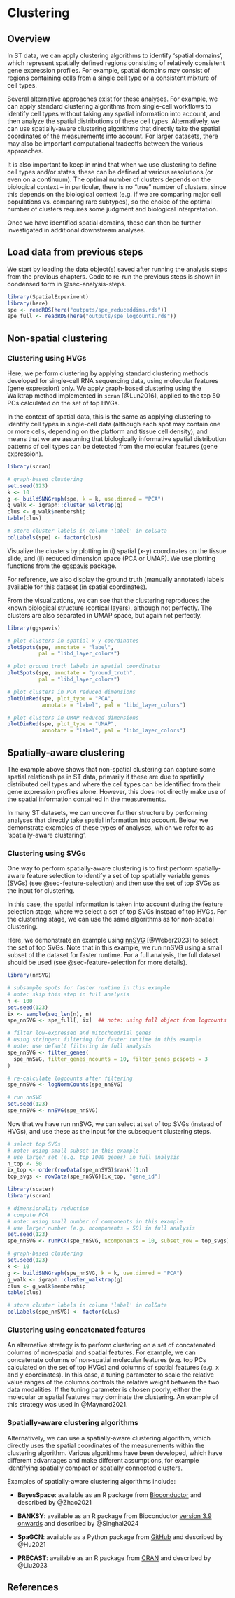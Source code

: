 # Clustering {#sec-clustering}


## Overview

In ST data, we can apply clustering algorithms to identify 'spatial domains', which represent spatially defined regions consisting of relatively consistent gene expression profiles. For example, spatial domains may consist of regions containing cells from a single cell type or a consistent mixture of cell types.

Several alternative approaches exist for these analyses. For example, we can apply standard clustering algorithms from single-cell workflows to identify cell types without taking any spatial information into account, and then analyze the spatial distributions of these cell types. Alternatively, we can use spatially-aware clustering algorithms that directly take the spatial coordinates of the measurements into account. For larger datasets, there may also be important computational tradeoffs between the various approaches.

It is also important to keep in mind that when we use clustering to define cell types and/or states, these can be defined at various resolutions (or even on a continuum). The optimal number of clusters depends on the biological context -- in particular, there is no "true" number of clusters, since this depends on the biological context (e.g. if we are comparing major cell populations vs. comparing rare subtypes), so the choice of the optimal number of clusters requires some judgment and biological interpretation.

Once we have identified spatial domains, these can then be further investigated in additional downstream analyses.



## Load data from previous steps

We start by loading the data object(s) saved after running the analysis steps from the previous chapters. Code to re-run the previous steps is shown in condensed form in @sec-analysis-steps.

```r
library(SpatialExperiment)
library(here)
spe <- readRDS(here("outputs/spe_reduceddims.rds"))
spe_full <- readRDS(here("outputs/spe_logcounts.rds"))
```



## Non-spatial clustering

### Clustering using HVGs

Here, we perform clustering by applying standard clustering methods developed for single-cell RNA sequencing data, using molecular features (gene expression) only. We apply graph-based clustering using the Walktrap method implemented in `scran` [@Lun2016], applied to the top 50 PCs calculated on the set of top HVGs.

In the context of spatial data, this is the same as applying clustering to identify cell types in single-cell data (although each spot may contain one or more cells, depending on the platform and tissue cell density), and means that we are assuming that biologically informative spatial distribution patterns of cell types can be detected from the molecular features (gene expression).

```r
library(scran)
```

```r
# graph-based clustering
set.seed(123)
k <- 10
g <- buildSNNGraph(spe, k = k, use.dimred = "PCA")
g_walk <- igraph::cluster_walktrap(g)
clus <- g_walk$membership
table(clus)

# store cluster labels in column 'label' in colData
colLabels(spe) <- factor(clus)
```


Visualize the clusters by plotting in (i) spatial (x-y) coordinates on the tissue slide, and (ii) reduced dimension space (PCA or UMAP). We use plotting functions from the [ggspavis](https://bioconductor.org/packages/ggspavis) package.

For reference, we also display the ground truth (manually annotated) labels available for this dataset (in spatial coordinates).

From the visualizations, we can see that the clustering reproduces the known biological structure (cortical layers), although not perfectly. The clusters are also separated in UMAP space, but again not perfectly.

```r
library(ggspavis)
```

```r
# plot clusters in spatial x-y coordinates
plotSpots(spe, annotate = "label", 
          pal = "libd_layer_colors")

# plot ground truth labels in spatial coordinates
plotSpots(spe, annotate = "ground_truth", 
          pal = "libd_layer_colors")
```

```r
# plot clusters in PCA reduced dimensions
plotDimRed(spe, plot_type = "PCA", 
           annotate = "label", pal = "libd_layer_colors")

# plot clusters in UMAP reduced dimensions
plotDimRed(spe, plot_type = "UMAP", 
           annotate = "label", pal = "libd_layer_colors")
```



## Spatially-aware clustering

The example above shows that non-spatial clustering can capture some spatial relationships in ST data, primarily if these are due to spatially distributed cell types and where the cell types can be identified from their gene expression profiles alone. However, this does not directly make use of the spatial information contained in the measurements.

In many ST datasets, we can uncover further structure by performing analyses that directly take spatial information into account. Below, we demonstrate examples of these types of analyses, which we refer to as 'spatially-aware clustering'.


### Clustering using SVGs

One way to perform spatially-aware clustering is to first perform spatially-aware feature selection to identify a set of top spatially variable genes (SVGs) (see @sec-feature-selection) and then use the set of top SVGs as the input for clustering.

In this case, the spatial information is taken into account during the feature selection stage, where we select a set of top SVGs instead of top HVGs. For the clustering stage, we can use the same algorithms as for non-spatial clustering.

Here, we demonstrate an example using [nnSVG](https://bioconductor.org/packages/nnSVG) [@Weber2023] to select the set of top SVGs. Note that in this example, we run nnSVG using a small subset of the dataset for faster runtime. For a full analysis, the full dataset should be used (see @sec-feature-selection for more details).

```r
library(nnSVG)
```

```r
# subsample spots for faster runtime in this example
# note: skip this step in full analysis
n <- 100
set.seed(123)
ix <- sample(seq_len(n), n)
spe_nnSVG <- spe_full[, ix]  ## note: using full object from logcounts step

# filter low-expressed and mitochondrial genes
# using stringent filtering for faster runtime in this example
# note: use default filtering in full analysis
spe_nnSVG <- filter_genes(
  spe_nnSVG, filter_genes_ncounts = 10, filter_genes_pcspots = 3
)

# re-calculate logcounts after filtering
spe_nnSVG <- logNormCounts(spe_nnSVG)
```

```r
# run nnSVG
set.seed(123)
spe_nnSVG <- nnSVG(spe_nnSVG)
```


Now that we have run nnSVG, we can select at set of top SVGs (instead of HVGs), and use these as the input for the subsequent clustering steps.

```r
# select top SVGs
# note: using small subset in this example
# use larger set (e.g. top 1000 genes) in full analysis
n_top <- 50
ix_top <- order(rowData(spe_nnSVG)$rank)[1:n]
top_svgs <- rowData(spe_nnSVG)[ix_top, "gene_id"]
```

```r
library(scater)
library(scran)
```

```r
# dimensionality reduction
# compute PCA
# note: using small number of components in this example
# use larger number (e.g. ncomponents = 50) in full analysis
set.seed(123)
spe_nnSVG <- runPCA(spe_nnSVG, ncomponents = 10, subset_row = top_svgs)
```

```r
# graph-based clustering
set.seed(123)
k <- 10
g <- buildSNNGraph(spe_nnSVG, k = k, use.dimred = "PCA")
g_walk <- igraph::cluster_walktrap(g)
clus <- g_walk$membership
table(clus)

# store cluster labels in column 'label' in colData
colLabels(spe_nnSVG) <- factor(clus)
```


### Clustering using concatenated features

An alternative strategy is to perform clustering on a set of concatenated columns of non-spatial and spatial features. For example, we can concatenate columns of non-spatial molecular features (e.g. top PCs calculated on the set of top HVGs) and columns of spatial features (e.g. x and y coordinates). In this case, a tuning parameter to scale the relative value ranges of the columns controls the relative weight between the two data modalities. If the tuning parameter is chosen poorly, either the molecular or spatial features may dominate the clustering. An example of this strategy was used in @Maynard2021.


### Spatially-aware clustering algorithms

Alternatively, we can use a spatially-aware clustering algorithm, which directly uses the spatial coordinates of the measurements within the clustering algorithm. Various algorithms have been developed, which have different advantages and make different assumptions, for example identifying spatially compact or spatially connected clusters.

Examples of spatially-aware clustering algorithms include:

- **BayesSpace**: available as an R package from [Bioconductor](https://bioconductor.org/packages/BayesSpace) and described by @Zhao2021

- **BANKSY**: available as an R package from Bioconductor [version 3.9 onwards](https://bioconductor.org/packages/devel/bioc/html/Banksy.html) and described by @Singhal2024

- **SpaGCN**: available as a Python package from [GitHub](https://github.com/jianhuupenn/SpaGCN) and described by @Hu2021

- **PRECAST**: available as an R package from [CRAN](https://cran.r-project.org/package=PRECAST) and described by @Liu2023


## References {.unnumbered}
